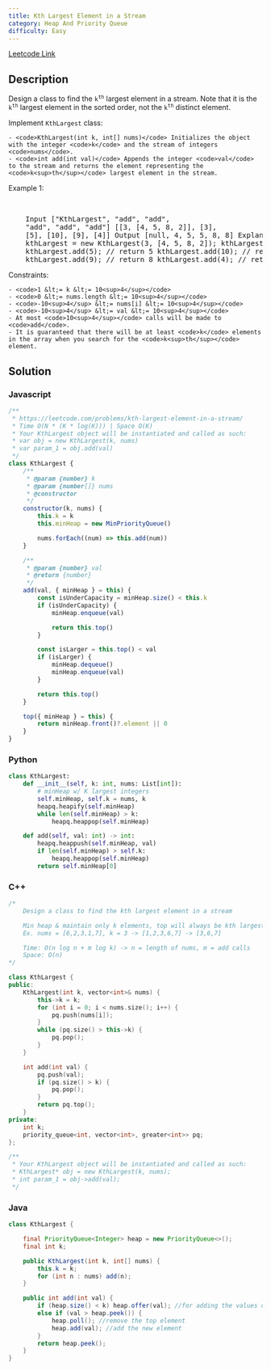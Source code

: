 ```yaml
---
title: Kth Largest Element in a Stream
category: Heap And Priority Queue
difficulty: Easy
---
```


<Callout>

[Leetcode Link](https://leetcode.com/problems/kth-largest-element-in-a-stream)

</Callout>

## Description

Design a class to find the <code>k<sup>th</sup></code> largest element in a stream. Note that it is the <code>k<sup>th</sup></code> largest element in the sorted order, not the <code>k<sup>th</sup></code> distinct element.

Implement <code>KthLargest</code> class:

    - <code>KthLargest(int k, int[] nums)</code> Initializes the object with the integer <code>k</code> and the stream of integers <code>nums</code>.
    - <code>int add(int val)</code> Appends the integer <code>val</code> to the stream and returns the element representing the <code>k<sup>th</sup></code> largest element in the stream.

Example 1:

<br />

<pre className="overflow-x-auto">
	Input [&quot;KthLargest&quot;, &quot;add&quot;, &quot;add&quot;,
	&quot;add&quot;, &quot;add&quot;, &quot;add&quot;] [[3, [4, 5, 8, 2]], [3],
	[5], [10], [9], [4]] Output [null, 4, 5, 5, 8, 8] Explanation KthLargest
	kthLargest = new KthLargest(3, [4, 5, 8, 2]); kthLargest.add(3); // return 4
	kthLargest.add(5); // return 5 kthLargest.add(10); // return 5
	kthLargest.add(9); // return 8 kthLargest.add(4); // return 8
</pre>

Constraints:

    - <code>1 &lt;= k &lt;= 10<sup>4</sup></code>
    - <code>0 &lt;= nums.length &lt;= 10<sup>4</sup></code>
    - <code>-10<sup>4</sup> &lt;= nums[i] &lt;= 10<sup>4</sup></code>
    - <code>-10<sup>4</sup> &lt;= val &lt;= 10<sup>4</sup></code>
    - At most <code>10<sup>4</sup></code> calls will be made to <code>add</code>.
    - It is guaranteed that there will be at least <code>k</code> elements in the array when you search for the <code>k<sup>th</sup></code> element.

## Solution

### Javascript

```javascript
/**
 * https://leetcode.com/problems/kth-largest-element-in-a-stream/
 * Time O(N * (K * log(K))) | Space O(K)
 * Your KthLargest object will be instantiated and called as such:
 * var obj = new KthLargest(k, nums)
 * var param_1 = obj.add(val)
 */
class KthLargest {
	/**
	 * @param {number} k
	 * @param {number[]} nums
	 * @constructor
	 */
	constructor(k, nums) {
		this.k = k
		this.minHeap = new MinPriorityQueue()

		nums.forEach((num) => this.add(num))
	}

	/**
	 * @param {number} val
	 * @return {number}
	 */
	add(val, { minHeap } = this) {
		const isUnderCapacity = minHeap.size() < this.k
		if (isUnderCapacity) {
			minHeap.enqueue(val)

			return this.top()
		}

		const isLarger = this.top() < val
		if (isLarger) {
			minHeap.dequeue()
			minHeap.enqueue(val)
		}

		return this.top()
	}

	top({ minHeap } = this) {
		return minHeap.front()?.element || 0
	}
}
```

### Python

```python
class KthLargest:
    def __init__(self, k: int, nums: List[int]):
        # minHeap w/ K largest integers
        self.minHeap, self.k = nums, k
        heapq.heapify(self.minHeap)
        while len(self.minHeap) > k:
            heapq.heappop(self.minHeap)

    def add(self, val: int) -> int:
        heapq.heappush(self.minHeap, val)
        if len(self.minHeap) > self.k:
            heapq.heappop(self.minHeap)
        return self.minHeap[0]

```

### C++

```cpp
/*
    Design a class to find the kth largest element in a stream

    Min heap & maintain only k elements, top will always be kth largest
    Ex. nums = [6,2,3,1,7], k = 3 -> [1,2,3,6,7] -> [3,6,7]

    Time: O(n log n + m log k) -> n = length of nums, m = add calls
    Space: O(n)
*/

class KthLargest {
public:
    KthLargest(int k, vector<int>& nums) {
        this->k = k;
        for (int i = 0; i < nums.size(); i++) {
            pq.push(nums[i]);
        }
        while (pq.size() > this->k) {
            pq.pop();
        }
    }

    int add(int val) {
        pq.push(val);
        if (pq.size() > k) {
            pq.pop();
        }
        return pq.top();
    }
private:
    int k;
    priority_queue<int, vector<int>, greater<int>> pq;
};

/**
 * Your KthLargest object will be instantiated and called as such:
 * KthLargest* obj = new KthLargest(k, nums);
 * int param_1 = obj->add(val);
 */

```

### Java

```java
class KthLargest {

    final PriorityQueue<Integer> heap = new PriorityQueue<>();
    final int k;

    public KthLargest(int k, int[] nums) {
        this.k = k;
        for (int n : nums) add(n);
    }

    public int add(int val) {
        if (heap.size() < k) heap.offer(val); //for adding the values of the array
        else if (val > heap.peek()) {
            heap.poll(); //remove the top element
            heap.add(val); //add the new element
        }
        return heap.peek();
    }
}

```
